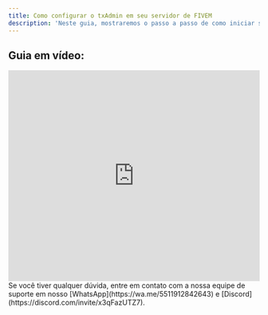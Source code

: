 ```yaml
---
title: Como configurar o txAdmin em seu servidor de FIVEM
description: 'Neste guia, mostraremos o passo a passo de como iniciar seu servidor com o txadmin.'
---
```


## Guia em vídeo:
<iframe
  width="100%"
  height="422"
  src="https://www.youtube.com/embed/1StOIxcypxA?si=XHki4vtFPi5ymd0b"
  title="YouTube video player"
  frameborder="0"
  allow="accelerometer; autoplay; clipboard-write; encrypted-media; gyroscope; picture-in-picture"
  allowfullscreen
></iframe>

<Check>
Se você tiver qualquer dúvida, entre em contato com a nossa equipe de suporte
em nosso [WhatsApp](https://wa.me/5511912842643) 
e [Discord](https://discord.com/invite/x3qFazUTZ7).
</Check>